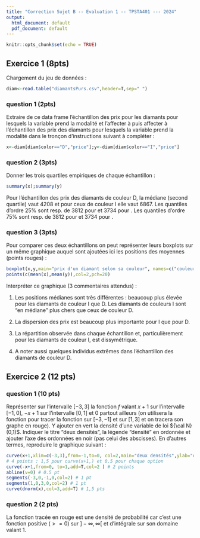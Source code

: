 ```yaml
---
title: "Correction Sujet B -- Evaluation 1 -- TPSTA401 --- 2024"
output:
  html_document: default
  pdf_document: default
---
```


```r
knitr::opts_chunk$set(echo = TRUE)
```

## Exercice 1 (8pts)

Chargement du jeu de données :
 
```r
diam<-read.table("diamantsPurs.csv",header=T,sep=" ")
```

### question 1 (2pts)

 Extraire de ce data frame l'échantillon des prix pour les diamants pour lesquels la variable \texttt{color} prend la modalité \texttt{D} et l'affecter à \texttt{x} puis affecter à \texttt{y}
 l'échantillon des prix des diamants pour lesquels la variable \texttt{color} prend la modalité \texttt{I} dans le tronçon d'instructions suivant à compléter :
 

 
```r
x<-diam[diam$color=="D","price"];y<-diam[diam$color=="I","price"]
```
 
### question 2 (3pts)

Donner les trois quartiles empiriques
de chaque échantillon :

```r
summary(x);summary(y)
```
Pour l'échantillon des prix des diamants de couleur D, la médiane (second quartile) vaut 4208 et pour ceux de couleur I
elle vaut 6867. Les quantiles d'ordre $25\%$ sont resp. de 3812 pour \texttt{x} et 3734  pour \texttt{y}. Les quantiles d'ordre $75\%$ sont resp. de 3812 pour \texttt{x} et 3734  pour \texttt{y}.

### question 3 (3pts)

Pour comparer ces deux échantillons on peut représenter leurs boxplots sur un même graphique auquel
sont ajoutées ici les positions des moyennes (points rouges) :

```r
boxplot(x,y,main="prix d'un diamant selon sa couleur", names=c("couleur D","Couleur I"))
points(c(mean(x),mean(y)),col=2,pch=20)

```
Interpréter ce graphique (3 commentaires attendus) :

1) Les positions médianes sont très différentes : beaucoup plus élevée pour les diamants de couleur I que D. Les diamants de couleurs I sont "en médiane" plus chers que ceux de couleur D.

2) La dispersion des prix est beaucoup plus importante pour I que pour D.

3) La répartition observée dans chaque échantillon et, particulièrement pour les diamants de couleur I, est dissymétrique.

4) A noter aussi quelques individus extrêmes dans l'échantillon des diamants de couleur D.

## Exercice 2 (12 pts)

### question 1 (10 pts)

Représenter sur l'intervalle $[-3,3]$ la fonction $f$ valant $x+1$ sur l'intervalle $[-1,0]$, $-x+1$ sur l'intervalle $[0,1]$ et 0 partout ailleurs (on utilisera la fonction \texttt{segments} pour tracer la fonction sur $[-3,-1]$ et sur $[1,3]$ et on tracera son graphe en rouge). Y ajouter en vert  la densité d'une variable de loi ${\cal N}(0,1)$. Indiquer le titre "deux densités ", la légende "densité"  en ordonnée  et ajouter l'axe des ordonnées en noir (pas celui des abscisses). En d'autres termes, reproduire le graphique suivant :

```r
curve(x+1,xlim=c(-3,3),from=-1,to=0, col=2,main="deux densités",ylab="densité")
# 4 points : 1,5 pour curve(x+1,) et 0.5 pour chaque option
curve(-x+1,from=0, to=1,add=T,col=2 ) # 2 points
abline(v=0) # 0.5 pt
segments(-3,0,-1,0,col=2) # 1 pt
segments(1,0,3,0,col=2) # 1 pt
curve(dnorm(x),col=3,add=T) # 1,5 pts
```

### question 2 (2 pts)

La fonction tracée en rouge est une densité de probabilité 
 car c'est une fonction positive ($>=0$) sur $]-\infty,\infty[$ et d'intégrale sur son domaine valant 1.

